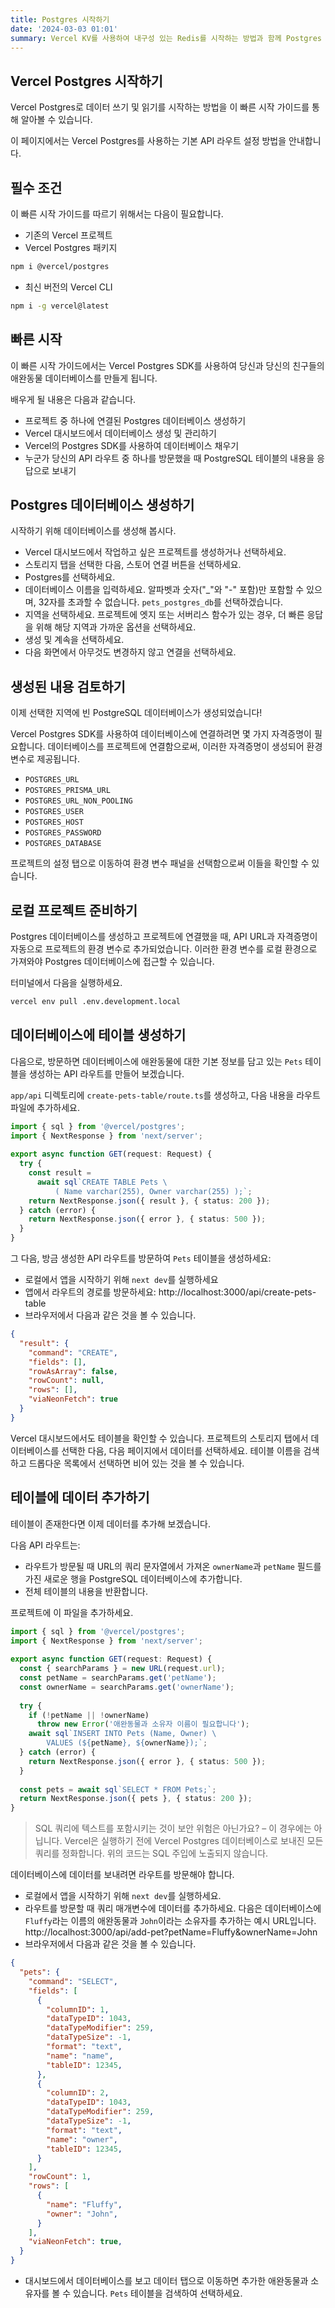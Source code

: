 ```yaml
---
title: Postgres 시작하기
date: '2024-03-03 01:01'
summary: Vercel KV를 사용하여 내구성 있는 Redis를 시작하는 방법과 함께 Postgres 데이터베이스를 시작하고 사용하는 방법에 대해 안내합니다.
---
```


<TOCInline toc={props.toc} asDisclosure />

## Vercel Postgres 시작하기

Vercel Postgres로 데이터 쓰기 및 읽기를 시작하는 방법을 이 빠른 시작 가이드를 통해 알아볼 수 있습니다.

이 페이지에서는 Vercel Postgres를 사용하는 기본 API 라우트 설정 방법을 안내합니다.


## 필수 조건

이 빠른 시작 가이드를 따르기 위해서는 다음이 필요합니다.

- 기존의 Vercel 프로젝트
- Vercel Postgres 패키지

```bash
npm i @vercel/postgres
```

- 최신 버전의 Vercel CLI

```bash
npm i -g vercel@latest
```

## 빠른 시작

이 빠른 시작 가이드에서는 Vercel Postgres SDK를 사용하여 당신과 당신의 친구들의 애완동물 데이터베이스를 만들게 됩니다.

배우게 될 내용은 다음과 같습니다.

- 프로젝트 중 하나에 연결된 Postgres 데이터베이스 생성하기
- Vercel 대시보드에서 데이터베이스 생성 및 관리하기
- Vercel의 Postgres SDK를 사용하여 데이터베이스 채우기
- 누군가 당신의 API 라우트 중 하나를 방문했을 때 PostgreSQL 테이블의 내용을 응답으로 보내기

## Postgres 데이터베이스 생성하기

시작하기 위해 데이터베이스를 생성해 봅시다.

- Vercel 대시보드에서 작업하고 싶은 프로젝트를 생성하거나 선택하세요.
- 스토리지 탭을 선택한 다음, 스토어 연결 버튼을 선택하세요.
- Postgres를 선택하세요.
- 데이터베이스 이름을 입력하세요. 알파벳과 숫자("_"와 "-" 포함)만 포함할 수 있으며, 32자를 초과할 수 없습니다. `pets_postgres_db`를 선택하겠습니다.
- 지역을 선택하세요. 프로젝트에 엣지 또는 서버리스 함수가 있는 경우, 더 빠른 응답을 위해 해당 지역과 가까운 옵션을 선택하세요.
- 생성 및 계속을 선택하세요.
- 다음 화면에서 아무것도 변경하지 않고 연결을 선택하세요.

## 생성된 내용 검토하기

이제 선택한 지역에 빈 PostgreSQL 데이터베이스가 생성되었습니다!

Vercel Postgres SDK를 사용하여 데이터베이스에 연결하려면 몇 가지 자격증명이 필요합니다. 데이터베이스를 프로젝트에 연결함으로써, 이러한 자격증명이 생성되어 환경 변수로 제공됩니다.

- `POSTGRES_URL`
- `POSTGRES_PRISMA_URL`
- `POSTGRES_URL_NON_POOLING`
- `POSTGRES_USER`
- `POSTGRES_HOST`
- `POSTGRES_PASSWORD`
- `POSTGRES_DATABASE`

프로젝트의 설정 탭으로 이동하여 환경 변수 패널을 선택함으로써 이들을 확인할 수 있습니다.


## 로컬 프로젝트 준비하기

Postgres 데이터베이스를 생성하고 프로젝트에 연결했을 때, API URL과 자격증명이 자동으로 프로젝트의 환경 변수로 추가되었습니다. 이러한 환경 변수를 로컬 환경으로 가져와야 Postgres 데이터베이스에 접근할 수 있습니다.

터미널에서 다음을 실행하세요.

```bash
vercel env pull .env.development.local
```

## 데이터베이스에 테이블 생성하기

다음으로, 방문하면 데이터베이스에 애완동물에 대한 기본 정보를 담고 있는 `Pets` 테이블을 생성하는 API 라우트를 만들어 보겠습니다.

`app/api` 디렉토리에 `create-pets-table/route.ts`를 생성하고, 다음 내용을 라우트 파일에 추가하세요.

```TypeScript:create-pets-table/route.ts
import { sql } from '@vercel/postgres';
import { NextResponse } from 'next/server';
 
export async function GET(request: Request) {
  try {
    const result =
      await sql`CREATE TABLE Pets \
          ( Name varchar(255), Owner varchar(255) );`;
    return NextResponse.json({ result }, { status: 200 });
  } catch (error) {
    return NextResponse.json({ error }, { status: 500 });
  }
}
```

그 다음, 방금 생성한 API 라우트를 방문하여 `Pets` 테이블을 생성하세요:

- 로컬에서 앱을 시작하기 위해 `next dev`를 실행하세요
- 앱에서 라우트의 경로를 방문하세요: http://localhost:3000/api/create-pets-table
- 브라우저에서 다음과 같은 것을 볼 수 있습니다.

```json
{
  "result": {
    "command": "CREATE",
    "fields": [],
    "rowAsArray": false,
    "rowCount": null,
    "rows": [],
    "viaNeonFetch": true
  }
}
```

Vercel 대시보드에서도 테이블을 확인할 수 있습니다. 프로젝트의 스토리지 탭에서 데이터베이스를 선택한 다음, 다음 페이지에서 데이터를 선택하세요. 테이블 이름을 검색하고 드롭다운 목록에서 선택하면 비어 있는 것을 볼 수 있습니다.


## 테이블에 데이터 추가하기

테이블이 존재한다면 이제 데이터를 추가해 보겠습니다.

다음 API 라우트는:

- 라우트가 방문될 때 URL의 쿼리 문자열에서 가져온 `ownerName`과 `petName` 필드를 가진 새로운 행을 PostgreSQL 데이터베이스에 추가합니다.
- 전체 테이블의 내용을 반환합니다.

프로젝트에 이 파일을 추가하세요.



```TypeScript:app/api/add-pet/route.ts
import { sql } from '@vercel/postgres';
import { NextResponse } from 'next/server';
 
export async function GET(request: Request) {
  const { searchParams } = new URL(request.url);
  const petName = searchParams.get('petName');
  const ownerName = searchParams.get('ownerName');
 
  try {
    if (!petName || !ownerName)
      throw new Error('애완동물과 소유자 이름이 필요합니다');
    await sql`INSERT INTO Pets (Name, Owner) \
        VALUES (${petName}, ${ownerName});`;
  } catch (error) {
    return NextResponse.json({ error }, { status: 500 });
  }
 
  const pets = await sql`SELECT * FROM Pets;`;
  return NextResponse.json({ pets }, { status: 200 });
}
```

> SQL 쿼리에 텍스트를 포함시키는 것이 보안 위험은 아닌가요? – 이 경우에는 아닙니다. Vercel은 실행하기 전에 Vercel Postgres 데이터베이스로 보내진 모든 쿼리를 정화합니다. 위의 코드는 SQL 주입에 노출되지 않습니다.

데이터베이스에 데이터를 보내려면 라우트를 방문해야 합니다.

- 로컬에서 앱을 시작하기 위해 `next dev`를 실행하세요.
- 라우트를 방문할 때 쿼리 매개변수에 데이터를 추가하세요. 다음은 데이터베이스에 `Fluffy`라는 이름의 애완동물과 `John`이라는 소유자를 추가하는 예시 URL입니다.
  http://localhost:3000/api/add-pet?petName=Fluffy&ownerName=John
- 브라우저에서 다음과 같은 것을 볼 수 있습니다.

```json
{
  "pets": {
    "command": "SELECT",
    "fields": [
      {
        "columnID": 1,
        "dataTypeID": 1043,
        "dataTypeModifier": 259,
        "dataTypeSize": -1,
        "format": "text",
        "name": "name",
        "tableID": 12345,
      },
      {
        "columnID": 2,
        "dataTypeID": 1043,
        "dataTypeModifier": 259,
        "dataTypeSize": -1,
        "format": "text",
        "name": "owner",
        "tableID": 12345,
      }
    ],
    "rowCount": 1,
    "rows": [
      {
        "name": "Fluffy",
        "owner": "John",
      }
    ],
    "viaNeonFetch": true,
  }
}
```

- 대시보드에서 데이터베이스를 보고 데이터 탭으로 이동하면 추가한 애완동물과 소유자를 볼 수 있습니다. `Pets` 테이블을 검색하여 선택하세요.


